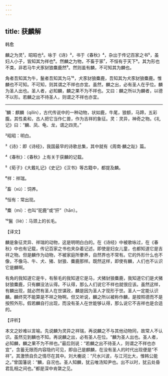 ```yaml
---
---
---
```

title: 获麟解
---




韩愈

麟之为灵¹，昭昭也²。咏于《诗》³，书于《春秋》⁴，杂出于传记百家之书⁵，虽妇人小子，皆知其为祥也⁶。然麟之为物，不畜于家⁷，不恒有于天下⁸。其为形也不类，非若马牛犬豕豺狼麋鹿然⁹。然则虽有麟，不可知其为麟也。

角者吾知其为牛，鬣者吾知其为马¹⁰，犬豕豺狼麋鹿，吾知其为犬豕豺狼麋鹿。惟麟也不可知。不可知，则其谓之不祥也亦宜。虽然，麟之出，必有圣人在乎位。麟为圣人出也。圣人者，必知麟，麟之果不为不祥也。又曰：麟之所以为麟者，以德不以形。若麟之出不待圣人，则谓之不祥也亦宜。



***



¹麟：麒麟（qílín），古代传说中的一种动物，状如鹿，牛尾，狼额，马蹄，五彩腹。其性柔和，古人把它当作仁兽，作为吉祥的象征。灵：灵异，神奇之物。《礼记》曰：“麟、凤、龟、龙，谓之四灵。”

²昭昭：明白。

³《诗》：即《诗经》，我国最早的诗歌总集，其中就有《周南·麟之趾》篇。

⁴《春秋》：《春秋》上有关于获麟的记载。

⁵《荀子》《大戴礼记》《史记》《汉书》等古籍中，都提及麟。

⁶祥：祥瑞。

⁷畜（xù）：饲养。

⁸恒有：常出现。

⁹麋（mí）：也叫“驼鹿”或“犴”（hān）。

¹⁰鬣（liè）：马颈上的长毛。

【译文】

麟是象征灵异、祥瑞的动物，这是明明白白的。在《诗经》中被歌咏过，在《春秋》中也有记载，传记百家之书也夹杂着记述。即使是妇女儿童，也都知道它是吉祥之物。但是麟作为动物，不被家庭所豢养，自然界也不常有。它的外形什么也不像，不像马、牛、犬、猪、豺狼、麋鹿那样。既然这样，即使有麟，人们也不认识它是麟啊。

有角的我知道它是牛，有鬃毛的我知道它是马，犬猪豺狼麋鹿，我知道它们是犬猪豺狼麋鹿，只有麟没法认得。不认得，那么人们说它不祥也就很应该。虽然这样，有麟出现，就必然有圣人在世谋政，麟是因为圣人才现形于世。圣人一定能认识麟。麟终究不能算是不祥之物啊。但又听说，麟之所以被称作麟，是按照德而不是按照外形。假若麟自行出现，而没有圣人在世能够认得，那么说它不吉祥也是合适的。

【评析】

本文之妙难以言喻。先说麟为灵异之祥瑞，再说麟之不与其他动物同，故常人不认识。虽然见到麟也不知。再说麟之出，必有圣人在位。“麟为圣人出也。圣人者，必知麟，麟之果不为不祥也。”最后则说：“若麟之出不待圣人，则谓之不祥也亦宜”，含蓄无限而内容隐约可见，即自己是麒麟，在没有圣人的时代出现便是“不祥”。其激愤自负之情尽在其中。刘大櫆说：“尺水兴波，与江河比大，惟韩公能之。”曾国藩说：“麟，自况也。圣人知麟，犹云唯汤知尹也。出不以时，犹云处昏君乱相之间也。”都是深中肯綮之见。